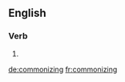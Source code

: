 
==English==

===Verb===
{{head|en|present participle}}

# {{present participle of|commonize|lang=en}}

[[de:commonizing]]
[[fr:commonizing]]